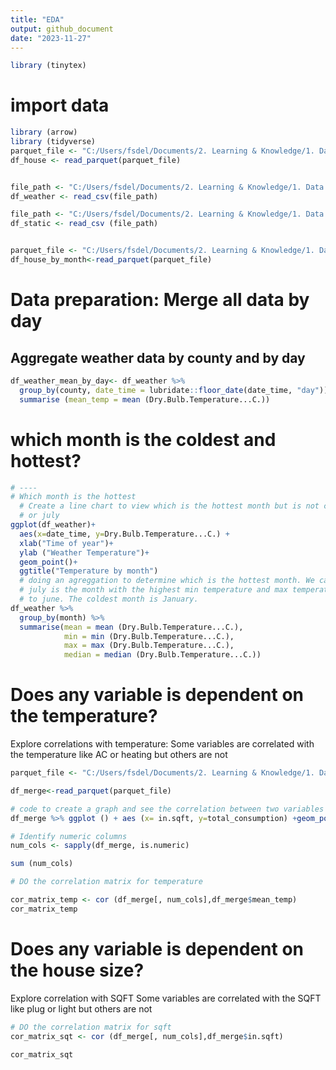 ---
title: "EDA"
output: github_document
date: "2023-11-27"
---

```{r}
library (tinytex)
```


# import data
```{r}
library (arrow)
library (tidyverse)
parquet_file <- "C:/Users/fsdel/Documents/2. Learning & Knowledge/1. Data Analytics/Data Science - Masters/Courses/Fall 23/IDS/Final Project/Cleaned Files/Energy Data divided by day by category.parquet"
df_house <- read_parquet(parquet_file)


file_path <- "C:/Users/fsdel/Documents/2. Learning & Knowledge/1. Data Analytics/Data Science - Masters/Courses/Fall 23/IDS/Final Project/Cleaned Files/Weather Data Cleaned.csv"
df_weather <- read_csv(file_path)

file_path <- "C:/Users/fsdel/Documents/2. Learning & Knowledge/1. Data Analytics/Data Science - Masters/Courses/Fall 23/IDS/Final Project/Cleaned Files/Static House Data Cleaned.csv"
df_static <- read_csv (file_path)


parquet_file <- "C:/Users/fsdel/Documents/2. Learning & Knowledge/1. Data Analytics/Data Science - Masters/Courses/Fall 23/IDS/Final Project/Cleaned Files/Energy Data divided by month by category.parquet"
df_house_by_month<-read_parquet(parquet_file)
```

# Data preparation: Merge all data by day

## Aggregate weather data by county and by day

```{r}
df_weather_mean_by_day<- df_weather %>%
  group_by(county, date_time = lubridate::floor_date(date_time, "day")) %>%
  summarise (mean_temp = mean (Dry.Bulb.Temperature...C.))
```




# which month is the coldest and hottest?

```{r}
# ----
# Which month is the hottest
  # Create a line chart to view which is the hottest month but is not clear if june
  # or july
ggplot(df_weather)+ 
  aes(x=date_time, y=Dry.Bulb.Temperature...C.) +
  xlab("Time of year")+
  ylab ("Weather Temperature")+
  geom_point()+
  ggtitle("Temperature by month")
  # doing an agreggation to determine which is the hottest month. We can see that
  # july is the month with the highest min temperature and max temperature compared 
  # to june. The coldest month is January.
df_weather %>%
  group_by(month) %>% 
  summarise(mean = mean (Dry.Bulb.Temperature...C.),
            min = min (Dry.Bulb.Temperature...C.),
            max = max (Dry.Bulb.Temperature...C.),
            median = median (Dry.Bulb.Temperature...C.))
```



# Does any variable is dependent on the temperature?
Explore correlations with temperature:
Some variables are correlated with the temperature like AC or heating but others are not

```{r}
parquet_file <- "C:/Users/fsdel/Documents/2. Learning & Knowledge/1. Data Analytics/Data Science - Masters/Courses/Fall 23/IDS/Final Project/EDA/All data merged by day.parquet"

df_merge<-read_parquet(parquet_file)

# code to create a graph and see the correlation between two variables
df_merge %>% ggplot () + aes (x= in.sqft, y=total_consumption) +geom_point() + geom_smooth(method="lm", se=TRUE)

# Identify numeric columns
num_cols <- sapply(df_merge, is.numeric)

sum (num_cols)

# DO the correlation matrix for temperature

cor_matrix_temp <- cor (df_merge[, num_cols],df_merge$mean_temp)
cor_matrix_temp
```

# Does any variable is dependent on the house size?
Explore correlation with SQFT
Some variables are correlated with the SQFT like plug or light but others are not

```{r}
# DO the correlation matrix for sqft
cor_matrix_sqt <- cor (df_merge[, num_cols],df_merge$in.sqft)

cor_matrix_sqt
```


